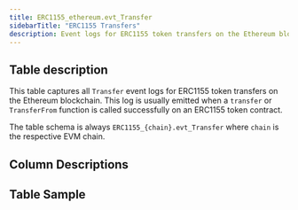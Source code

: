 ```yaml
---
title: ERC1155_ethereum.evt_Transfer
sidebarTitle: "ERC1155 Transfers"
description: Event logs for ERC1155 token transfers on the Ethereum blockchain. 
---
```


## Table description

This table captures all `Transfer` event logs for ERC1155 token transfers on the Ethereum blockchain.
This log is usually emitted when a `transfer` or `TransferFrom` function is called successfully on an ERC1155 token contract.

The table schema is always `ERC1155_{chain}.evt_Transfer` where `chain` is the respective EVM chain.

## Column Descriptions


<ColumnDescriptions tableSchema="ERC1155_ethereum" tableName="evt_Transfer" />

## Table Sample


<TableSample tableSchema="ERC1155_ethereum" tableName="evt_Transfer" /> 
